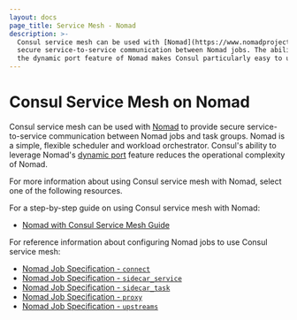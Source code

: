 ```yaml
---
layout: docs
page_title: Service Mesh - Nomad
description: >-
  Consul service mesh can be used with [Nomad](https://www.nomadproject.io) to provide
  secure service-to-service communication between Nomad jobs. The ability to use
  the dynamic port feature of Nomad makes Consul particularly easy to use.
---
```


# Consul Service Mesh on Nomad

Consul service mesh can be used with [Nomad](https://www.nomadproject.io) to provide
secure service-to-service communication between Nomad jobs and task groups.
Nomad is a simple, flexible scheduler and workload orchestrator. Consul's ability
to leverage Nomad's [dynamic port](https://www.nomadproject.io/docs/job-specification/network#dynamic-ports)
feature reduces the operational complexity of Nomad.

For more information
about using Consul service mesh with Nomad, select one of the following resources.

For a step-by-step guide on using Consul service mesh with Nomad:

- [Nomad with Consul Service Mesh Guide](https://nomadproject.io/docs/integrations/consul-connect)

For reference information about configuring Nomad jobs to use Consul service mesh:

- [Nomad Job Specification - `connect`](https://www.nomadproject.io/docs/job-specification/connect)
- [Nomad Job Specification - `sidecar_service`](https://www.nomadproject.io/docs/job-specification/sidecar_service)
- [Nomad Job Specification - `sidecar_task`](https://www.nomadproject.io/docs/job-specification/sidecar_task)
- [Nomad Job Specification - `proxy`](https://www.nomadproject.io/docs/job-specification/proxy)
- [Nomad Job Specification - `upstreams`](https://www.nomadproject.io/docs/job-specification/upstreams)
